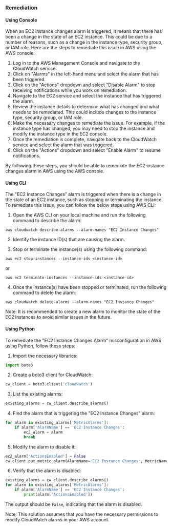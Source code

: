 ### Remediation

#### Using Console

When an EC2 instance changes alarm is triggered, it means that there has been a change in the state of an EC2 instance. This could be due to a number of reasons, such as a change in the instance type, security group, or IAM role. Here are the steps to remediate this issue in AWS using the AWS console:

1. Log in to the AWS Management Console and navigate to the CloudWatch service.
2. Click on "Alarms" in the left-hand menu and select the alarm that has been triggered.
3. Click on the "Actions" dropdown and select "Disable Alarm" to stop receiving notifications while you work on remediation.
4. Navigate to the EC2 service and select the instance that has triggered the alarm.
5. Review the instance details to determine what has changed and what needs to be remediated. This could include changes to the instance type, security group, or IAM role.
6. Make the necessary changes to remediate the issue. For example, if the instance type has changed, you may need to stop the instance and modify the instance type in the EC2 console.
7. Once the remediation is complete, navigate back to the CloudWatch service and select the alarm that was triggered.
8. Click on the "Actions" dropdown and select "Enable Alarm" to resume notifications.

By following these steps, you should be able to remediate the EC2 instance changes alarm in AWS using the AWS console.

#### Using CLI

The "EC2 Instance Changes" alarm is triggered when there is a change in the state of an EC2 instance, such as stopping or terminating the instance. To remediate this issue, you can follow the below steps using AWS CLI:

1. Open the AWS CLI on your local machine and run the following command to describe the alarm:

```
aws cloudwatch describe-alarms --alarm-names "EC2 Instance Changes"
```

2. Identify the instance ID(s) that are causing the alarm.

3. Stop or terminate the instance(s) using the following command:

```
aws ec2 stop-instances --instance-ids <instance-id>
```

or

```
aws ec2 terminate-instances --instance-ids <instance-id>
```

4. Once the instance(s) have been stopped or terminated, run the following command to delete the alarm:

```
aws cloudwatch delete-alarms --alarm-names "EC2 Instance Changes"
```

Note: It is recommended to create a new alarm to monitor the state of the EC2 instances to avoid similar issues in the future.

#### Using Python

To remediate the "EC2 Instance Changes Alarm" misconfiguration in AWS using Python, follow these steps:

1. Import the necessary libraries:

```python
import boto3
```

2. Create a boto3 client for CloudWatch:

```python
cw_client = boto3.client('cloudwatch')
```

3. List the existing alarms:

```python
existing_alarms = cw_client.describe_alarms()
```

4. Find the alarm that is triggering the "EC2 Instance Changes" alarm:

```python
for alarm in existing_alarms['MetricAlarms']:
    if alarm['AlarmName'] == 'EC2 Instance Changes':
        ec2_alarm = alarm
        break
```

5. Modify the alarm to disable it:

```python
ec2_alarm['ActionsEnabled'] = False
cw_client.put_metric_alarm(AlarmName='EC2 Instance Changes', MetricName='StatusCheckFailed', ActionsEnabled=False)
```

6. Verify that the alarm is disabled:

```python
existing_alarms = cw_client.describe_alarms()
for alarm in existing_alarms['MetricAlarms']:
    if alarm['AlarmName'] == 'EC2 Instance Changes':
        print(alarm['ActionsEnabled'])
```

The output should be `False`, indicating that the alarm is disabled.

Note: This solution assumes that you have the necessary permissions to modify CloudWatch alarms in your AWS account.

